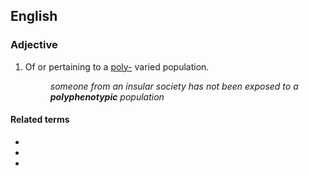 ==English==

===Adjective===
{{en-adj|-}}

# Of or pertaining to a [[poly-]] varied population.
#: ''someone from an insular society has not been exposed to a '''polyphenotypic''' population''

====Related terms====
* {{l|en|phenotypic}}
* {{l|en|phenotype}}
* {{l|en|poly-}}